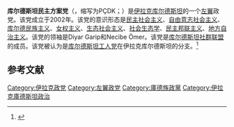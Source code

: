 '''库尔德斯坦民主方案党'''（{{lang-ku|Partî Çareserî Dîmukratî Kurdistan}}，缩写为PÇDK；{{lang-ar|پارتی چارەسەری دیموکراتی کوردستان}}）是[[伊拉克库尔德斯坦|伊拉克库尔德斯坦]]的一个[[左翼|左翼]]政党。该党成立于2002年。该党的意识形态是[[民主社会主义|民主社会主义]]、[[自由意志社会主义|自由意志社会主义]]、[[库尔德民族主义|库尔德民族主义]]、[[女权主义|女权主义]]、[[生态社会主义|生态社会主义]]、[[社会生态学|社会生态学]]、[[民主邦联主义|民主邦联主义]]、[[地方自治主义|地方自治主义]]。该党的领袖是Diyar Garip和Necibe Ömer。该党是[[库尔德斯坦社群联盟|库尔德斯坦社群联盟]]的成员。该党被认为是[[库尔德斯坦工人党|库尔德斯坦工人党]]在伊拉克库尔德斯坦的分支。<ref>{{cite news|title=Is Turkey crushing Kurdish self-rule in Syria?|url=http://www.al-monitor.com/pulse/originals/2016/02/turkey-syria-kurds-pyd-ypg-ankara-crush-kurdish-self-rule.html#|accessdate=20 April 2016|deadurl=yes|archiveurl=https://web.archive.org/web/20160426150919/http://www.al-monitor.com/pulse/originals/2016/02/turkey-syria-kurds-pyd-ypg-ankara-crush-kurdish-self-rule.html|archivedate=2016年4月26日|df=}}</ref>

== 参考文献 ==
{{Reflist}}

{{庫德人組織}}
{{庫德斯坦}}

[[Category:伊拉克政党|Category:伊拉克政党]]
[[Category:左翼政党|Category:左翼政党]]
[[Category:庫德族政黨|Category:庫德族政黨]]
[[Category:伊拉克庫德斯坦政治|Category:伊拉克庫德斯坦政治]]